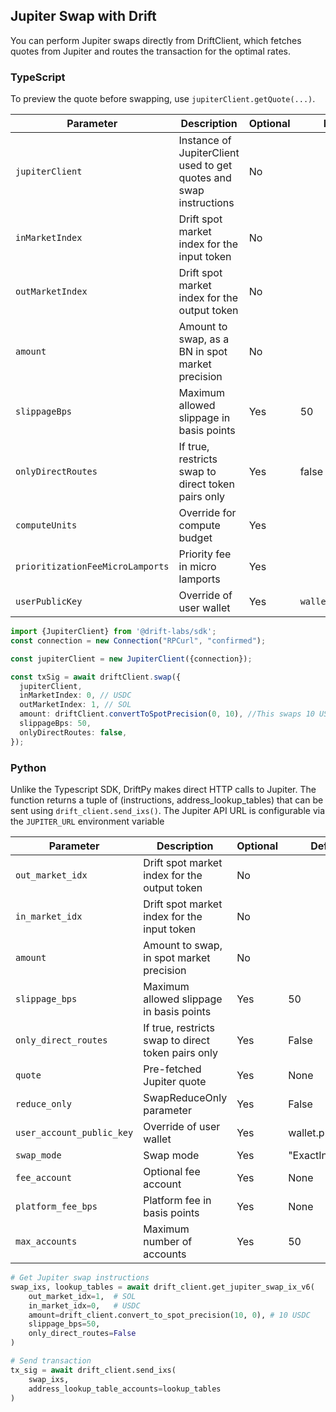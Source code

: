 ## Jupiter Swap with Drift

You can perform Jupiter swaps directly from DriftClient, which fetches quotes from Jupiter and routes the transaction for the optimal rates.

### TypeScript
To preview the quote before swapping, use `jupiterClient.getQuote(...)`.

| Parameter         | Description                                                                                          | Optional | Default |
|------------------|------------------------------------------------------------------------------------------------------|----------|---------|
| `jupiterClient`  | Instance of JupiterClient used to get quotes and swap instructions                                   | No       |         |
| `inMarketIndex`  | Drift spot market index for the input token                                    | No       |         |
| `outMarketIndex` | Drift spot market index for the output token                                   | No       |         |
| `amount`         | Amount to swap, as a BN in spot market precision              | No       |         |
| `slippageBps`    | Maximum allowed slippage in basis points                                                | Yes      | 50      |
| `onlyDirectRoutes`| If true, restricts swap to direct token pairs only              | Yes      | false   |
| `computeUnits`   | Override for compute budget                                                                  | Yes      | |
| `prioritizationFeeMicroLamports` | Priority fee in micro lamports                               | Yes      |  |
| `userPublicKey`  | Override of user wallet             | Yes      | `wallet.publicKey` |


``` ts
import {JupiterClient} from '@drift-labs/sdk';
const connection = new Connection("RPCurl", "confirmed");

const jupiterClient = new JupiterClient({connection});

const txSig = await driftClient.swap({
  jupiterClient,
  inMarketIndex: 0, // USDC
  outMarketIndex: 1, // SOL
  amount: driftClient.convertToSpotPrecision(0, 10), //This swaps 10 USDC into SOL
  slippageBps: 50,
  onlyDirectRoutes: false,
});
```

### Python
Unlike the Typescript SDK, DriftPy makes direct HTTP calls to Jupiter. The function returns a tuple of (instructions, address_lookup_tables) that can be sent using `drift_client.send_ixs()`. The Jupiter API URL is configurable via the `JUPITER_URL` environment variable

| Parameter                | Description                                               | Optional | Default |
|-------------------------|-----------------------------------------------------------|----------|---------|
| `out_market_idx`        | Drift spot market index for the output token             | No       |         |
| `in_market_idx`         | Drift spot market index for the input token              | No       |         |
| `amount`                | Amount to swap, in spot market precision                 | No       |         |
| `slippage_bps`          | Maximum allowed slippage in basis points                 | Yes      | 50      |
| `only_direct_routes`    | If true, restricts swap to direct token pairs only       | Yes      | False   |
| `quote`                 | Pre-fetched Jupiter quote                                | Yes      | None    |
| `reduce_only`           | SwapReduceOnly parameter                                 | Yes      | False   |
| `user_account_public_key`| Override of user wallet                                 | Yes      | wallet.public_key |
| `swap_mode`             | Swap mode                             | Yes      | "ExactIn" |
| `fee_account`           | Optional fee account                                     | Yes      | None    |
| `platform_fee_bps`      | Platform fee in basis points                             | Yes      | None    |
| `max_accounts`          | Maximum number of accounts                               | Yes      | 50      |

```python
# Get Jupiter swap instructions
swap_ixs, lookup_tables = await drift_client.get_jupiter_swap_ix_v6(
    out_market_idx=1,  # SOL
    in_market_idx=0,   # USDC
    amount=drift_client.convert_to_spot_precision(10, 0), # 10 USDC
    slippage_bps=50,
    only_direct_routes=False
)

# Send transaction
tx_sig = await drift_client.send_ixs(
    swap_ixs,
    address_lookup_table_accounts=lookup_tables
)
```
